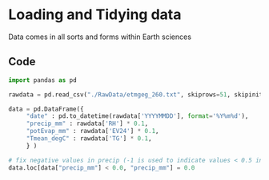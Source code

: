 # Loading and Tidying data

Data comes in all sorts and forms within Earth sciences


## Code

``` python
import pandas as pd

rawdata = pd.read_csv("./RawData/etmgeg_260.txt", skiprows=51, skipinitialspace=True)

data = pd.DataFrame({
     "date" : pd.to_datetime(rawdata['YYYYMMDD'], format='%Y%m%d'),
     "precip_mm" : rawdata['RH'] * 0.1, 
     "potEvap_mm" : rawdata['EV24'] * 0.1,
     "Tmean_degC" : rawdata['TG'] * 0.1,
     } )

# fix negative values in precip (-1 is used to indicate values < 0.5 instead of 0 in original dataset)
data.loc[data["precip_mm"] < 0.0, "precip_mm"] = 0.0
```
